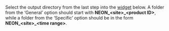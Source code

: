 Select the output directory from the last step into the [widget](https://github.com/wleepang/shiny-directory-input) below. A folder from the 'General' option should start with **NEON\_\<site\>\_\<product ID\>**, while a folder from the 'Specific' option should be in the form **NEON\_\<site\>\_\<time range\>**.
